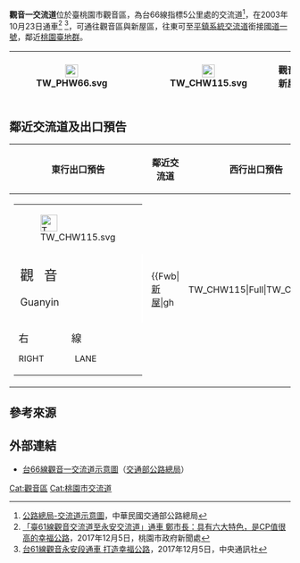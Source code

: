{{Distinguish|觀音交流道|觀音山交流道}}
{{Infobox Taiwan Highway IC
|name = 觀音一交流道
|name_en = Guanyin  First Interchange
|rd_type = EX
|rd_number = 66
|exit = 5
|exit_name = 觀音一
|location = [[臺灣|臺灣]][[桃園市|桃園市]][[觀音區|觀音區]]
|connect = {{Jct|country=TWN|CH|115}}
|goto = 觀音區、[[新屋區|新屋區]]
|class = 鑽石型
|time = 2003年10月23日
}}
'''觀音一交流道'''位於臺桃園市觀音區，為台66線指標5公里處的交流道<ref>[https://www.thb.gov.tw/sites/ch/modules/expressway/expressway_map?node=94b81c50-136b-49b1-863f-9c47fb89f2d9 公路總局-交流道示意圖]，中華民國交通部公路總局</ref>，在2003年10月23日通車<ref>[http://www.tycg.gov.tw/ch/home.jsp?id=9&parentpath=0,1&mcustomize=news_view.jsp&dataserno=201712050002&aplistdn=ou=news,ou=chinese,ou=ap_root,o=tycg,c=tw&toolsflag=Y 「臺61線觀音交流道至永安交流道」通車 鄭市長：具有六大特色，是CP值很高的幸福公路]，2017年12月5日，桃園市政府新聞處</ref> <ref>[http://www.cna.com.tw/news/ahel/201712050205-1.aspx 台61線觀音永安段通車 打造幸福公路]，2017年12月5日，中央通訊社</ref>，可通往觀音區與新屋區，往東可至[[平鎮系統交流道|平鎮系統交流道]]銜接[[中山高速公路|國道一號]]，鄰近[[桃園臺地群|桃園臺地群]]。
{|class="wikitable" style="text-align:center"
! [[File:TW_PHW66.svg|23px]]
| {{Taiwan Highway IC|5|觀音一}}
| [[File:TW_CHW115.svg|23px]]
| '''觀音　新屋'''
|}

== 鄰近交流道及出口預告 ==
{| class="toccolours" border="1" cellpadding="4" style="margin:0 auto; border-collapse:collapse; text-align:center; white-space:nowrap"
! 東行出口預告 !! 鄰近交流道 !! 西行出口預告
|-
| style="text-align:right; font-size:15px" | {{Taiwan Highway IC|5|觀音一}}
{|style="width:190px; background-color:#007F00; text-align:center; color:#FFF; font-weight:bold"
| colspan="2" | <div style="margin-top:6px; margin-bottom:3px">[[File:TW_CHW115.svg|30px]]</div>
|-
| style="width:90px; border-right:2px solid #FFF; line-height:24px; font-size:24px; word-spacing:12px" | 觀 音<div style="font-size:18px">Guanyin</div>
| style="width:90px; line-height:24px; font-size:24px; word-spacing:12px" | 新 屋<div style="font-size:18px">Xinwu</div>
|-
| colspan="2" style="line-height:18px; font-size:18px; word-spacing:72px" | 右 線<div style="font-size:15px; word-spacing:51px">RIGHT LANE</div>
|}
|
{{Start expwy box|台灣省道快速公路}}
{{S-expwy IC|黃厝二號平交路口|往　黃厝一號平交路口}}
{{S-line|{{Jct|country=TWN|PH|66}}|5K|#9B0D15}}
{{S-expwy IC|樹仔腳平交路口|往　富練橋平交路口}}
{{Illus}}
{{Fwu|eh|[[File:TW_PHW61.svg|20px]]}}
{{Fwi2|cr|2|黃厝二號平交路口}}
{{Fwh|ehst}}
{{Fwm|TW PHW66}}
{{Fwh|ehst|5|觀音一}}
{{Fwb|[[新屋區|新屋]]|gh||TW_CHW115|Full|TW_CHW115||gh|[[觀音區|觀音]]}}
{{Fwh|ehst}}
{{Fwm|TW PHW66}}
{{Fwh|ehst}}
{{Fwi2|cr|7|樹仔腳平交路口}}
{{Fwd|eh|[[平鎮區|平鎮]]}}
{{Fwed}}
| style="text-align:right; font-size:15px" | {{Taiwan Highway IC|5|觀音一}}
{|style="width:190px; background-color:#007F00; text-align:center; color:#FFF; font-weight:bold"
| colspan="2" | <div style="margin-top:6px; margin-bottom:3px">[[File:TW_CHW115.svg|30px]]</div>
|-
| style="width:90px; border-right:2px solid #FFF; line-height:24px; font-size:24px; word-spacing:12px" | 新 屋<div style="font-size:18px">Xinwu</div>
| style="width:90px; line-height:24px; font-size:24px; word-spacing:12px" | 觀 音<div style="font-size:18px">Guanyin</div>
|-
| colspan="2" style="line-height:18px; font-size:18px; word-spacing:72px" | 右 線<div style="font-size:15px; word-spacing:51px">RIGHT LANE</div>
|}
|}

== 參考來源 ==
{{Reflist}}

== 外部連結 ==
* [https://www.thb.gov.tw/resource/upload/Expressway/0a28a267-6049-4294-aece-b1b68470e052.jpg 台66線觀音一交流道示意圖]（[[交通部公路總局|交通部公路總局]]）

{{台66線}}
{{TW-road-stub}}

[[Cat:觀音區|Cat:觀音區]]
[[Cat:桃園市交流道|Cat:桃園市交流道]]